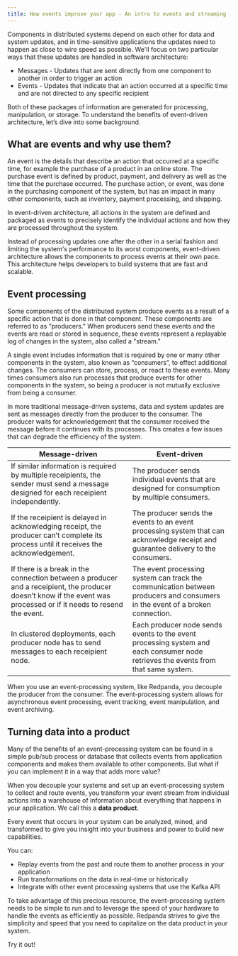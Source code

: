 ```yaml
---
title: How events improve your app - An intro to events and streaming
---
```


<head>
    <meta name="title" content="Intro Redpanda events streaming | Redpanda Docs"/>
    <meta name="description" content="Explanation of Redpanda event streaming"/>
    <link rel="canonical" href="https://docs.redpanda.com/docs/get-started/intro-to-events/" />
</head>

Components in distributed systems depend on each other for data and system updates,
and in time-sensitive applications the updates need to happen as close to wire speed as possible.
We'll focus on two particular ways that these updates are handled in software architecture:

- Messages - Updates that are sent directly from one component to another in order to trigger an action
- Events - Updates that indicate that an action occurred at a specific time and are not directed to any specific recipient

Both of these packages of information are generated for processing, manipulation, or storage.
To understand the benefits of event-driven architecture, let’s dive into some background.

## What are events and why use them?

An event is the details that describe an action that occurred at a specific time,
for example the purchase of a product in an online store.
The purchase event is defined by product, payment, and delivery as well as the time that the purchase occurred.
The purchase action, or event, was done in the purchasing component of the system,
but has an impact in many other components, such as inventory, payment processing, and shipping.

In event-driven architecture, all actions in the system are defined and packaged as events 
to precisely identify the individual actions and how they are processed throughout the system. 

Instead of processing updates one after the other in a serial fashion and limiting the system's performance to its worst components,
event-driven architecture allows the components to process events at their own pace.
This architecture helps developers to build systems that are fast and scalable.

## Event processing

Some components of the distributed system produce events as a result of a specific action that is done in that component.
These components are referred to as “producers."
When producers send these events and the events are read or stored in sequence,
these events represent a replayable log of changes in the system, also called a "stream."

A single event includes information that is required by one or many other components in the system, also known as “consumers”,
to effect additional changes.
The consumers can store, process, or react to these events.
Many times consumers also run processes that produce events for other components in the system,
so being a producer is not mutually exclusive from being a consumer.

In more traditional message-driven systems, data and system updates are sent as messages directly from the producer to the consumer.
The producer waits for acknowledgement that the consumer received the message before it continues with its processes.
This creates a few issues that can degrade the efficiency of the system.

|Message-driven|Event-driven|
|--- |--- |
|If similar information is required by multiple receipients, the sender must send a message designed for each receipient independently.|The producer sends individual events that are designed for consumption by multiple consumers.|
|If the receipient is delayed in acknowledging receipt, the producer can’t complete its process until it receives the acknowledgement.|The producer sends the events to an event processing system that can acknowledge receipt and guarantee delivery to the consumers.|
|If there is a break in the connection between a producer and a receipient, the producer doesn’t know if the event was processed or if it needs to resend the event.|The event processing system can track the communication between producers and consumers in the event of a broken connection.|
|In clustered deployments, each producer node has to send messages to each receipient node.|Each producer node sends events to the event processing system and each consumer node retrieves the events from that same system.|

When you use an event-processing system, like Redpanda, you decouple the producer from the consumer.
The event-processing system allows for asynchronous event processing, event tracking, event manipulation, and event archiving.

## Turning data into a product

Many of the benefits of an event-processing system can be found in a simple pub/sub process or database
that collects events from application components and makes them available to other components.
But what if you can implement it in a way that adds more value?

When you decouple your systems and set up an event-processing system to collect and route events,
you transform your event stream from individual actions into a warehouse of information about everything that happens in your application.
We call this a **data product**.

Every event that occurs in your system can be analyzed, mined, and transformed
to give you insight into your business and power to build new capabilities.

You can:

- Replay events from the past and route them to another process in your application
- Run transformations on the data in real-time or historically
- Integrate with other event processing systems that use the Kafka API

To take advantage of this precious resource, the event-processing system needs to be simple to run
and to leverage the speed of your hardware to handle the events as efficiently as possible.
Redpanda strives to give the simplicity and speed that you need to capitalize on the data product in your system.

Try it out!